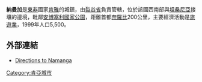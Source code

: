 {{Infobox settlement
  | name = 納曼加
  | image_skyline = School being built by Reaching Hearts for Kids, which will include a tree nursery and planting site, Namanga, TZ.jpg
  | image_caption = 
  | settlement_type =
  | subdivision_type = 國家
  | subdivision_name = {{flag|Kenya}}
  | subdivision_type1 = 省
  | subdivision_name1 = [[裂谷省|裂谷省]]
  | subdivision_type2 = 
  | subdivision_name2 = 
  | latd  =  2 | latm  = 33 | latNS  = S
  | longd = 36 | longm = 47 | longEW = E
  | coordinate_region = KE
  | coordinate_type = city
  | coordinate_display = incline,title
  | pushpin_map = Kenya
  | population_total = 5500
  | population_as_of = 1999
}}

'''納曼加'''是[[東非|東非]]國家[[肯雅|肯雅]]的城鎮，由[[裂谷省|裂谷省]]負責管轄，位於該國西南部與[[坦桑尼亞|坦桑尼亞]]接壤的邊境，毗鄰[[安博塞利國家公園|安博塞利國家公園]]，距離首都[[奈羅比|奈羅比]]200公里，主要經濟活動是[[旅遊業|旅遊業]]，1999年人口5,500。

==外部連結==
* [http://www.webkenya.com/eng/safari/amboseli.php Directions to Namanga]

[[Category:肯亞城市|Category:肯亞城市]]

{{Kenya-stub}}